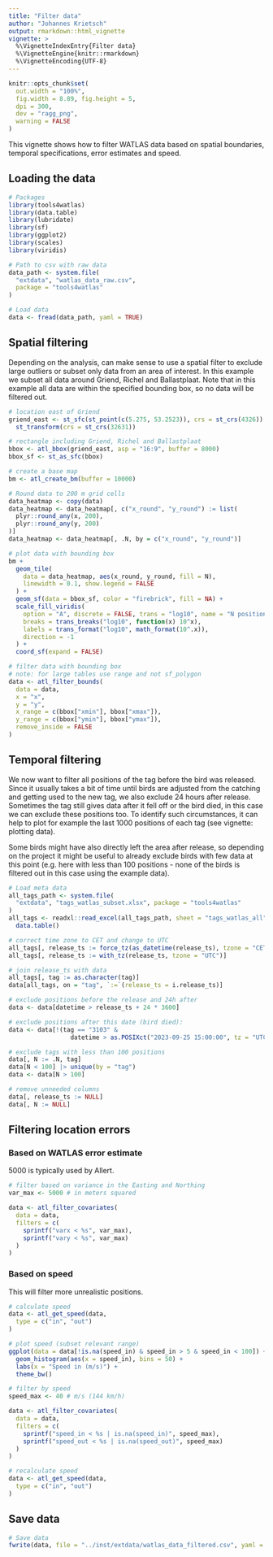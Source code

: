 ```yaml
---
title: "Filter data"
author: "Johannes Krietsch"
output: rmarkdown::html_vignette
vignette: >
  %\VignetteIndexEntry{Filter data}
  %\VignetteEngine{knitr::rmarkdown}
  %\VignetteEncoding{UTF-8}
---
```


```r
knitr::opts_chunk$set(
  out.width = "100%",
  fig.width = 8.89, fig.height = 5,
  dpi = 300,
  dev = "ragg_png",
  warning = FALSE
)
```

This vignette shows how to filter WATLAS data based on spatial boundaries, temporal specifications, error estimates and speed. 

## Loading the data

```r
# Packages
library(tools4watlas)
library(data.table)
library(lubridate)
library(sf)
library(ggplot2)
library(scales)
library(viridis)

# Path to csv with raw data
data_path <- system.file(
  "extdata", "watlas_data_raw.csv",
  package = "tools4watlas"
)

# Load data
data <- fread(data_path, yaml = TRUE)
```

## Spatial filtering

Depending on the analysis, can make sense to use a spatial filter to exclude large outliers or subset only data from an area of interest. In this example we subset all data around Griend, Richel and Ballastplaat. Note that in this example all data are within the specified bounding box, so no data will be filtered out.

```r
# location east of Griend
griend_east <- st_sfc(st_point(c(5.275, 53.2523)), crs = st_crs(4326)) |>
  st_transform(crs = st_crs(32631))

# rectangle including Griend, Richel and Ballastplaat
bbox <- atl_bbox(griend_east, asp = "16:9", buffer = 8000)
bbox_sf <- st_as_sfc(bbox)

# create a base map
bm <- atl_create_bm(buffer = 10000)

# Round data to 200 m grid cells
data_heatmap <- copy(data)
data_heatmap <- data_heatmap[, c("x_round", "y_round") := list(
  plyr::round_any(x, 200),
  plyr::round_any(y, 200)
)]
data_heatmap <- data_heatmap[, .N, by = c("x_round", "y_round")]

# plot data with bounding box
bm +
  geom_tile(
    data = data_heatmap, aes(x_round, y_round, fill = N),
    linewidth = 0.1, show.legend = FALSE
  ) +
  geom_sf(data = bbox_sf, color = "firebrick", fill = NA) +
  scale_fill_viridis(
    option = "A", discrete = FALSE, trans = "log10", name = "N positions",
    breaks = trans_breaks("log10", function(x) 10^x),
    labels = trans_format("log10", math_format(10^.x)),
    direction = -1
  ) +
  coord_sf(expand = FALSE)

# filter data with bounding box
# note: for large tables use range and not sf_polygon
data <- atl_filter_bounds(
  data = data,
  x = "x",
  y = "y",
  x_range = c(bbox["xmin"], bbox["xmax"]),
  y_range = c(bbox["ymin"], bbox["ymax"]),
  remove_inside = FALSE
)
```

## Temporal filtering

We now want to filter all positions of the tag before the bird was released. Since it usually takes a bit of time until birds are adjusted from the catching and getting used to the new tag, we also exclude 24 hours after release. Sometimes the tag still gives data after it fell off or the bird died, in this case we can exclude these positions too. To identify such circumstances, it can help to plot for example the last 1000 positions of each tag (see vignette: plotting data). 

Some birds might have also directly left the area after release, so depending on the project it might be useful to already exclude birds with few data at this point (e.g. here with less than 100 positions - none of the birds is filtered out in this case using the example data). 


```r
# Load meta data
all_tags_path <- system.file(
  "extdata", "tags_watlas_subset.xlsx", package = "tools4watlas"
)
all_tags <- readxl::read_excel(all_tags_path, sheet = "tags_watlas_all") |>
  data.table()

# correct time zone to CET and change to UTC
all_tags[, release_ts := force_tz(as_datetime(release_ts), tzone = "CET")]
all_tags[, release_ts := with_tz(release_ts, tzone = "UTC")]

# join release_ts with data
all_tags[, tag := as.character(tag)]
data[all_tags, on = "tag", `:=`(release_ts = i.release_ts)]

# exclude positions before the release and 24h after
data <- data[datetime > release_ts + 24 * 3600]

# exclude positions after this date (bird died):
data <- data[!(tag == "3103" &
                 datetime > as.POSIXct("2023-09-25 15:00:00", tz = "UTC"))]

# exclude tags with less than 100 positions
data[, N := .N, tag]
data[N < 100] |> unique(by = "tag")
data <- data[N > 100]

# remove unneeded columns
data[, release_ts := NULL]
data[, N := NULL]
```

## Filtering location errors

### Based on WATLAS error estimate

5000 is typically used by Allert. 

```r
# filter based on variance in the Easting and Northing
var_max <- 5000 # in meters squared

data <- atl_filter_covariates(
  data = data,
  filters = c(
    sprintf("varx < %s", var_max),
    sprintf("vary < %s", var_max)
  )
)
```

### Based on speed

This will filter more unrealistic positions. 

```r
# calculate speed
data <- atl_get_speed(data,
  type = c("in", "out")
)

# plot speed (subset relevant range)
ggplot(data = data[!is.na(speed_in) & speed_in > 5 & speed_in < 100]) +
  geom_histogram(aes(x = speed_in), bins = 50) +
  labs(x = "Speed in (m/s)") +
  theme_bw()

# filter by speed
speed_max <- 40 # m/s (144 km/h)

data <- atl_filter_covariates(
  data = data,
  filters = c(
    sprintf("speed_in < %s | is.na(speed_in)", speed_max),
    sprintf("speed_out < %s | is.na(speed_out)", speed_max)
  )
)

# recalculate speed
data <- atl_get_speed(data,
  type = c("in", "out")
)
```

## Save data

```r
# Save data
fwrite(data, file = "../inst/extdata/watlas_data_filtered.csv", yaml = TRUE)
```

